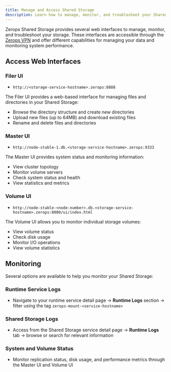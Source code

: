 ```yaml
---
title: Manage and Access Shared Storage
description: Learn how to manage, monitor, and troubleshoot your Shared Storage on Zerops.
---
```


Zerops Shared Storage provides several web interfaces to manage, monitor, and troubleshoot your storage. These interfaces are accessible through the [Zerops VPN](/references/networking/vpn) and offer different capabilities for managing your data and monitoring system performance.

## Access Web Interfaces

### Filer UI

* `http://<storage-service-hostname>.zerops:8888`

The Filer UI provides a web-based interface for managing files and directories in your Shared Storage:
- Browse the directory structure and create new directories
- Upload new files (up to 64MB) and download existing files
- Rename and delete files and directories

### Master UI
* `http://node-stable-1.db.<storage-service-hostname>.zerops:9333`

The Master UI provides system status and monitoring information:

- View cluster topology
- Monitor volume servers
- Check system status and health
- View statistics and metrics

### Volume UI

* `http://node-stable-<node-number>.db.<storage-service-hostname>.zerops:8080/ui/index.html`

The Volume UI allows you to monitor individual storage volumes:

- View volume status
- Check disk usage
- Monitor I/O operations
- View volume statistics

## Monitoring

Several options are available to help you monitor your Shared Storage:

### Runtime Service Logs
* Navigate to your runtime service detail page → **Runtime Logs** section → filter using the tag `zerops-mount-<service-hostname>`

### Shared Storage Logs
* Access from the Shared Storage service detail page → **Runtime Logs** tab → browse or search for relevant information

### System and Volume Status
* Monitor replication status, disk usage, and performance metrics through the Master UI and Volume UI
